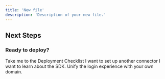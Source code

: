 ```yaml
---
title: 'New file'
description: 'Description of your new file.'
---
```


## Next Steps

### Ready to deploy?

<CardGroup cols={2}>
<Card title="YES!" href="/building-blocks/pre-deployment-checklist" icon="rocket-launch">
 Take me to the Deployment Checklist
</Card>

<Card title="NOT YET..." href="/building-blocks/build-frontend-integration"  icon="screwdriver-wrench">
 I want to set up another connector
</Card>


</CardGroup>
<Card title="NEITHER..." href="/building-blocks/build-frontend-integration"  icon="dice">
 I want to learn about the SDK.
</Card>

 
<Card title="Add Your Custom Domain" icon="globe" href="/explore/custom-domain">
    Unify the login experience with your own domain.
</Card>


